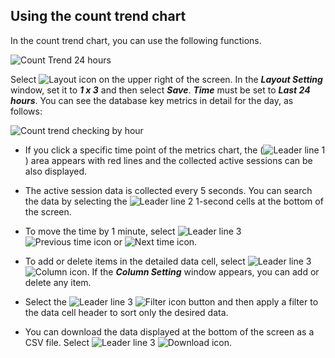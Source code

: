 ## Using the count trend chart

In the count trend chart, you can use the following functions.

![Count Trend 24 hours](/img/analysis-count-24.png)

Select ![Layout icon](/img/ico-layout-set.svg) on the upper right of the screen. In the **_Layout Setting_** window, set it to **_1 x 3_** and then select **_Save_**. **_Time_** must be set to **_Last 24 hours_**. You can see the database key metrics in detail for the day, as follows:

![Count trend checking by hour](/img/analysis-count-usage.png)

-   If you click a specific time point of the metrics chart, the (![Leader line 1](/img/number-01.png)) area appears with red lines and the collected active sessions can be also displayed. 

-   The active session data is collected every 5 seconds. You can search the data by selecting the ![Leader line 2](/img/number-02.png) 1-second cells at the bottom of the screen.

-   To move the time by 1 minute, select ![Leader line 3](/img/number-03.png) ![Previous time icon](/img/ico-left-time.svg) or ![Next time icon](/img/ico-right-time.svg).

-   To add or delete items in the detailed data cell, select ![Leader line 3](/img/number-03.png) ![Column icon](/img/ico-column-set.svg). If the **_Column Setting_** window appears, you can add or delete any item.

-   Select the ![Leader line 3](/img/number-03.png) ![Filter icon](/img/ico-filter.svg) button and then apply a filter to the data cell header to sort only the desired data.

-   You can download the data displayed at the bottom of the screen as a CSV file. Select ![Leader line 3](/img/number-03.png) ![Download icon](/img/ico-download.svg).
